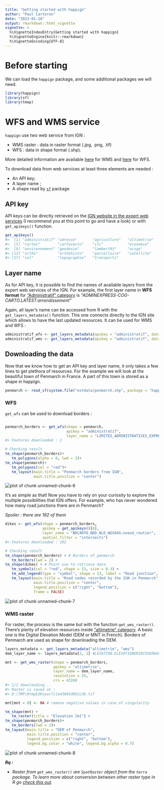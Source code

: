 ---
title: "Getting started with happign"
author: "Paul Carteron"
date: "2023-01-18"
output: rmarkdown::html_vignette
vignette: >
  %\VignetteIndexEntry{Getting started with happign}
  %\VignetteEngine{knitr::rmarkdown}
  %\VignetteEncoding{UTF-8}
---



# Before starting

We can load the `happign` package, and some additional packages we will need.


```r
library(happign)
library(sf)
library(tmap)
```

# WFS and WMS service

`happign` use two web service from IGN :

*  WMS raster : data in raster format (.jpg, .png, .tif)
*  WFS : data in shape format (.shp).

More detailed information are available [here](https://www.ogc.org/standards/wms) for WMS and [here](https://www.ogc.org/standards/wfs) for WFS.

To download data from web services at least three elements are needed :

* An API key;
* A layer name ;
* A shape read by [`sf`]( https://CRAN.R-project.org/package=sf) package

## API key

API keys can be directly retrieved on the [IGN website in the expert web services](https://geoservices.ign.fr/services-web-experts) (I recommend you at this point to go and have a look) or with `get_apikeys()` function.



```r
get_apikeys()
#>  [1] "administratif" "adresse"       "agriculture"   "altimetrie"   
#>  [5] "cartes"        "cartovecto"    "clc"           "economie"     
#>  [9] "environnement" "geodesie"      "lambert93"     "ocsge"        
#> [13] "ortho"         "orthohisto"    "parcellaire"   "satellite"    
#> [17] "sol"           "topographie"   "transports"
```

## Layer name

As for API key, it is possible to find the names of available layers from the expert web services of the IGN. For example, the first layer name in **WFS format** for ["Administratif" category](https://geoservices.ign.fr/services-web-experts-administratif) is *"ADMINEXPRESS-COG-CARTO.LATEST:arrondissement"*

Again, all layer's name can be accessed from R with the `get_layers_metadata()` function. This one connects directly to the IGN site which allows to have the last updated resources. It can be used for WMS and WFS :


```r
administratif_wfs <- get_layers_metadata(apikey = "administratif", data_type = "wfs")
administratif_wms <- get_layers_metadata(apikey = "administratif", data_type = "wms")
```

## Downloading the data

Now that we know how to get an API key and layer name, it only takes a few lines to get plethora of resources. For the example we will look at the beautiful town of Penmarch in France. A part of this town is stored as a shape in happign.


```r
penmarch <- read_sf(system.file("extdata/penmarch.shp", package = "happign"))
```

### WFS

`get_wfs` can be used to download borders :


```r

penmarch_borders <- get_wfs(shape = penmarch,
                            apikey = "administratif",
                            layer_name = "LIMITES_ADMINISTRATIVES_EXPRESS.LATEST:commune")
#> Features downloaded : 1

# Checking result
tm_shape(penmarch_borders)+
   tm_polygons(alpha = 0, lwd = 2)+
tm_shape(penmarch)+
   tm_polygons(col = "red")+
   tm_layout(main.title = "Penmarch borders from IGN",
             main.title.position = "center")
```

<img src="Getting_started-unnamed-chunk-6-1.png" alt="plot of chunk unnamed-chunk-6" style="display: block; margin: auto;" />

It's as simple as that!
Now you have to rely on your curiosity to explore the multiple possibilities that IGN offers. For example, who has never wondered how many road junctions there are in Penmarch?

*Spoiler : there are 192 of them*


```r
dikes <- get_wfs(shape = penmarch_borders,
                 apikey = get_apikeys()[6],
                 layer_name = "BDCARTO_BDD_WLD_WGS84G:noeud_routier",
                 spatial_filter = "intersects")
#> Features downloaded : 192

# Checking result
tm_shape(penmarch_borders) + # Borders of penmarch
   tm_borders(lwd = 2) +
tm_shape(dikes) + # Point use to retrieve data
   tm_symbols(col = "red", shape = 13, size = 0.3) +
   tm_add_legend(type = "symbol", shape = 13, label = "Road junction", col = "red") +
   tm_layout(main.title = "Road nodes recorded by the IGN in Penmarch",
             main.title.position = "center",
             legend.position = c("right", "bottom"),
             frame = FALSE)
```

<img src="Getting_started-unnamed-chunk-7-1.png" alt="plot of chunk unnamed-chunk-7" style="display: block; margin: auto;" />

### WMS raster

For raster, the process is the same but with the function `get_wms_raster()`. There's plenty of elevation resources inside ["altimetrie" category](https://geoservices.ign.fr/services-web-experts-altimetrie). A basic one is the Digital Elevation Model (DEM or MNT in French). Borders of Penmarch are used as shape for downloading the DEM.



```r
layers_metadata <- get_layers_metadata("altimetrie", "wms")
dem_layer_name <- layers_metadata[2, 1] #LEVATION.ELEVATIONGRIDCOVERAGE

mnt <- get_wms_raster(shape = penmarch_borders,
                      apikey = "altimetrie",
                      layer_name = dem_layer_name,
                      resolution = 25,
                      crs = 4326)
#> 1/1 downloading...
#> Raster is saved at :
#> D:\TMP\RtmpE3Kxya\file43083d052c3b.tif

mnt[mnt < 0] <- NA # remove negative values in case of singularity

tm_shape(mnt) +
   tm_raster(title = "Elevation [m]") +
tm_shape(penmarch_borders)+
   tm_borders(lwd = 2)+
tm_layout(main.title = "DEM of Penmarch",
          main.title.position = "center",
          legend.position = c("right", "bottom"),
          legend.bg.color = "white", legend.bg.alpha = 0.7)
```

<img src="Getting_started-unnamed-chunk-8-1.png" alt="plot of chunk unnamed-chunk-8" style="display: block; margin: auto;" />

__*Rq :*__

 * *Raster from `get_wms_raster()` are `SpatRaster` object from the `terra` package. To learn more about conversion between other raster type in R go [check this out](https://geocompx.org/post/2021/spatial-classes-conversion/).*
